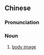 {{also|身体形象}}
==Chinese==
{{zh-forms|s=身体形象|type=22}}

===Pronunciation===
{{zh-pron
|m=shēntǐ xíngxiàng
|cat=n
}}

===Noun===
{{zh-noun}}

# [[body image]]